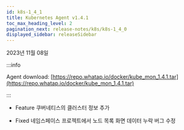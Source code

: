 ```yaml
---
id: k8s-1_4_1
title: Kubernetes Agent v1.4.1
toc_max_heading_level: 2
pagination_next: release-notes/k8s/k8s-1_4_0
displayed_sidebar: releaseSidebar
---
```


2023년 11월 08일

:::info

Agent download: [https://repo.whatap.io/docker/kube_mon_1.4.1.tar](https://repo.whatap.io/docker/kube_mon_1.4.1.tar)

:::

- <Status>Feature</Status> 쿠버네티스의 클러스터 정보 추가

- <Status>Fixed</Status> 네임스페이스 프로젝트에서 노드 목록 화면 데이터 누락 버그 수정